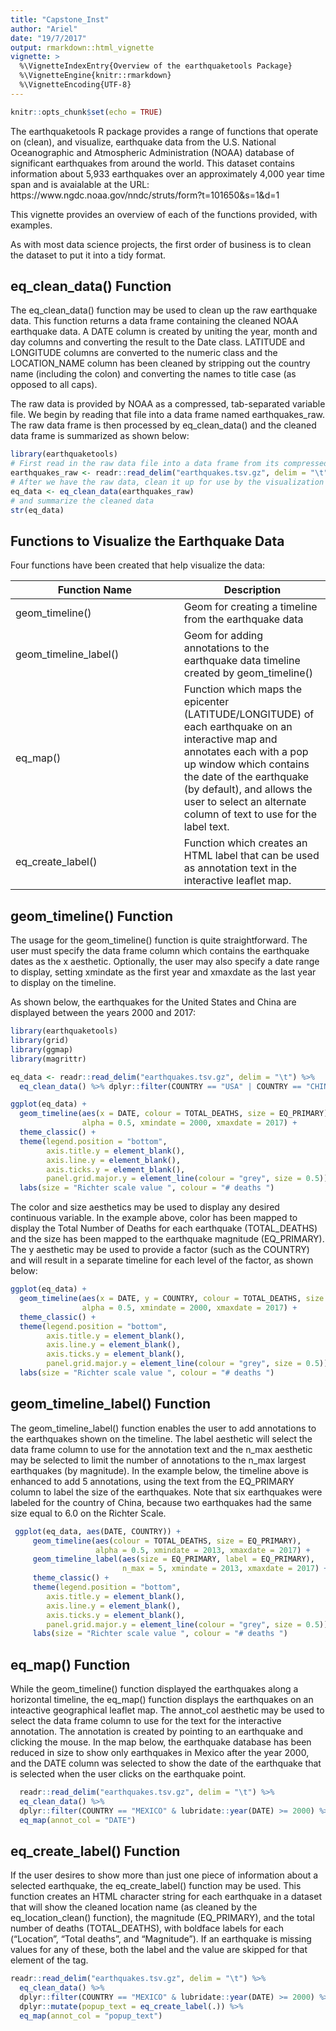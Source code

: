 ```yaml
---
title: "Capstone_Inst"
author: "Ariel"
date: "19/7/2017"
output: rmarkdown::html_vignette
vignette: >
  %\VignetteIndexEntry{Overview of the earthquaketools Package}
  %\VignetteEngine{knitr::rmarkdown}
  %\VignetteEncoding{UTF-8}
---
```


```r
knitr::opts_chunk$set(echo = TRUE)
```

The earthquaketools R package provides a range of functions that operate on (clean), and visualize,
earthquake data from the U.S. National Oceanographic and Atmospheric Administration (NOAA) database 
of significant earthquakes from around the world. This dataset contains information about 5,933 earthquakes over an approximately
4,000 year time span and is avaialable at the URL:
https://www.ngdc.noaa.gov/nndc/struts/form?t=101650&s=1&d=1

This vignette provides an overview of each of the functions provided, with examples.

As with most data science projects, the first order of business is to clean the dataset to put it into a tidy format.

## eq_clean_data() Function

The eq_clean_data() function may be used to clean up the raw earthquake data.  This function returns a data frame containing the cleaned NOAA earthquake data. A DATE column is created by uniting the year, month and day columns and converting the result to the Date class. LATITUDE and LONGITUDE columns are converted to the numeric class and the LOCATION_NAME column has been cleaned by stripping out the country name (including the colon) and converting the names to title case (as opposed to all caps).

The raw data is provided by NOAA as a compressed, tab-separated variable file.  We begin by reading that file into a data frame named earthquakes_raw.  The raw data frame is then processed by eq_clean_data() and the cleaned data frame is summarized as shown below:

```r
library(earthquaketools)
# First read in the raw data file into a data frame from its compressed tab-separated variable file
earthquakes_raw <- readr::read_delim("earthquakes.tsv.gz", delim = "\t")
# After we have the raw data, clean it up for use by the visualization functions
eq_data <- eq_clean_data(earthquakes_raw)
# and summarize the cleaned data
str(eq_data)
```

## Functions to Visualize the Earthquake Data

Four functions have been created that help visualize the data:

Function Name | Description
--------------|------------
geom_timeline() | Geom for creating a timeline from the earthquake data
geom_timeline_label() | Geom for adding annotations to the earthquake data timeline created by geom_timeline()
eq_map() | Function which maps the epicenter (LATITUDE/LONGITUDE) of each earthquake on an interactive map and annotates each with a pop up window which contains the date of the earthquake (by default), and allows the user to select an alternate column of text to use for the label text.
eq_create_label() | Function which creates an HTML label that can be used as annotation text in the interactive leaflet map.

## geom_timeline() Function

The usage for the geom_timeline() function is quite straightforward.  The user must specify the data frame column which contains the earthquake dates as the x aesthetic.  Optionally, the user may also specify a date range to display, setting xmindate as the first year and xmaxdate as the last year to display on the timeline.  

As shown below, the earthquakes for the United States and China are displayed between the years 2000 and 2017:

```r
library(earthquaketools)
library(grid)
library(ggmap)
library(magrittr)

eq_data <- readr::read_delim("earthquakes.tsv.gz", delim = "\t") %>%
  eq_clean_data() %>% dplyr::filter(COUNTRY == "USA" | COUNTRY == "CHINA")

ggplot(eq_data) +
  geom_timeline(aes(x = DATE, colour = TOTAL_DEATHS, size = EQ_PRIMARY), 
                alpha = 0.5, xmindate = 2000, xmaxdate = 2017) +
  theme_classic() +
  theme(legend.position = "bottom",
        axis.title.y = element_blank(), 
        axis.line.y = element_blank(), 
        axis.ticks.y = element_blank(),
        panel.grid.major.y = element_line(colour = "grey", size = 0.5)) +
  labs(size = "Richter scale value ", colour = "# deaths ")

```





The color and size aesthetics may be used to display any desired continuous variable.  In the example above, color has been mapped to display the Total Number of Deaths for each earthquake (TOTAL_DEATHS) and the size has been mapped to the earthquake magnitude (EQ_PRIMARY).  The y aesthetic may be used to provide a factor (such as the COUNTRY) and will result in a separate timeline for each level of the factor, as shown below:


```r

ggplot(eq_data) +
  geom_timeline(aes(x = DATE, y = COUNTRY, colour = TOTAL_DEATHS, size = EQ_PRIMARY), 
                alpha = 0.5, xmindate = 2000, xmaxdate = 2017) +
  theme_classic() +
  theme(legend.position = "bottom",
        axis.title.y = element_blank(), 
        axis.line.y = element_blank(), 
        axis.ticks.y = element_blank(),
        panel.grid.major.y = element_line(colour = "grey", size = 0.5)) +
  labs(size = "Richter scale value ", colour = "# deaths ")

```

## geom_timeline_label() Function

The geom_timeline_label() function enables the user to add annotations to the earthquakes shown on the timeline.  The label aesthetic will select the data frame column to use for the annotation text and the n_max aesthetic may be selected to limit the number of 
annotations to the n_max largest earthquakes (by magnitude).  In the example below, the timeline above is enhanced to add 5 annotations, using the text from the EQ_PRIMARY column to label the size of the earthquakes.  Note that six earthquakes were labeled for the country of China, because two earthquakes had the same size equal to 6.0 on the Richter Scale.

```r

 ggplot(eq_data, aes(DATE, COUNTRY)) +
     geom_timeline(aes(colour = TOTAL_DEATHS, size = EQ_PRIMARY), 
                   alpha = 0.5, xmindate = 2013, xmaxdate = 2017) +
     geom_timeline_label(aes(size = EQ_PRIMARY, label = EQ_PRIMARY), 
                         n_max = 5, xmindate = 2013, xmaxdate = 2017) +
     theme_classic() +
     theme(legend.position = "bottom",
        axis.title.y = element_blank(), 
        axis.line.y = element_blank(), 
        axis.ticks.y = element_blank(),
        panel.grid.major.y = element_line(colour = "grey", size = 0.5)) +
     labs(size = "Richter scale value ", colour = "# deaths ") 

```


## eq_map() Function

While the geom_timeline() function displayed the earthquakes along a horizontal timeline, the eq_map() function displays the earthquakes on an inteactive geographical leaflet map.  The annot_col aesthetic may be used to select the data frame column to use for the text for the interactive annotation.  The annotation is created by pointing to an earthquake and clicking the mouse.  In the map below, the earthquake database has been reduced in size to show only earthquakes in Mexico after the year 2000, and the DATE column was selected to show the date of the earthquake that is selected when the user clicks on the earthquake point.



```r

  readr::read_delim("earthquakes.tsv.gz", delim = "\t") %>%
  eq_clean_data() %>%
  dplyr::filter(COUNTRY == "MEXICO" & lubridate::year(DATE) >= 2000) %>%
  eq_map(annot_col = "DATE")

```

## eq_create_label() Function

If the user desires to show more than just one piece of information about a selected earthquake, the eq_create_label() function may be used.  This function creates an HTML character string for each earthquake in a dataset that will show the cleaned location name (as cleaned by the eq_location_clean() function), the magnitude (EQ_PRIMARY), and the total number of deaths (TOTAL_DEATHS), with boldface labels for each ("Location", "Total deaths", and "Magnitude"). If an earthquake is missing values for any of these, both the label and the value are skipped for that element of the tag.

```r

readr::read_delim("earthquakes.tsv.gz", delim = "\t") %>%
  eq_clean_data() %>%
  dplyr::filter(COUNTRY == "MEXICO" & lubridate::year(DATE) >= 2000) %>%
  dplyr::mutate(popup_text = eq_create_label(.)) %>%
  eq_map(annot_col = "popup_text")

```
